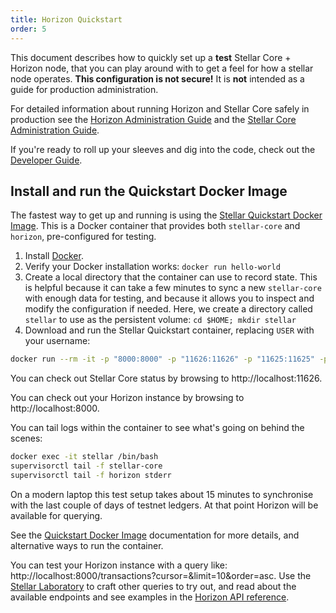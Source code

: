 ```yaml
---
title: Horizon Quickstart
order: 5
---
```



This document describes how to quickly set up a **test** Stellar Core + Horizon node, that you can play around with to get a feel for how a stellar node operates. **This configuration is not secure!** It is **not** intended as a guide for production administration.

For detailed information about running Horizon and Stellar Core safely in production see the [Horizon Administration Guide](admin.md) and the [Stellar Core Administration Guide](https://www.stellar.org/developers/stellar-core/software/admin.html).

If you're ready to roll up your sleeves and dig into the code, check out the [Developer Guide](developing.md).

## Install and run the Quickstart Docker Image

The fastest way to get up and running is using the [Stellar Quickstart Docker Image](https://github.com/stellar/docker-stellar-core-horizon). This is a Docker container that provides both `stellar-core` and `horizon`, pre-configured for testing.

1. Install [Docker](https://www.docker.com/get-started).
2. Verify your Docker installation works: `docker run hello-world`
3. Create a local directory that the container can use to record state. This is helpful because it can take a few minutes to sync a new `stellar-core` with enough data for testing, and because it allows you to inspect and modify the configuration if needed. Here, we create a directory called `stellar` to use as the persistent volume: `cd $HOME; mkdir stellar`
4. Download and run the Stellar Quickstart container, replacing `USER` with your username:

<CodeExample>

```bash
docker run --rm -it -p "8000:8000" -p "11626:11626" -p "11625:11625" -p"8002:5432" -v $HOME/stellar:/opt/stellar --name stellar stellar/quickstart --testnet
```

</CodeExample>

You can check out Stellar Core status by browsing to http://localhost:11626.

You can check out your Horizon instance by browsing to http://localhost:8000.

You can tail logs within the container to see what's going on behind the scenes:

<CodeExample>

```bash
docker exec -it stellar /bin/bash
supervisorctl tail -f stellar-core
supervisorctl tail -f horizon stderr
```

</CodeExample>

On a modern laptop this test setup takes about 15 minutes to synchronise with the last couple of days of testnet ledgers. At that point Horizon will be available for querying.

See the [Quickstart Docker Image](https://github.com/stellar/docker-stellar-core-horizon) documentation for more details, and alternative ways to run the container.

You can test your Horizon instance with a query like: http://localhost:8000/transactions?cursor=&limit=10&order=asc. Use the [Stellar Laboratory](https://www.stellar.org/laboratory/) to craft other queries to try out, and read about the available endpoints and see examples in the [Horizon API reference](https://www.stellar.org/developers/horizon/reference/).
